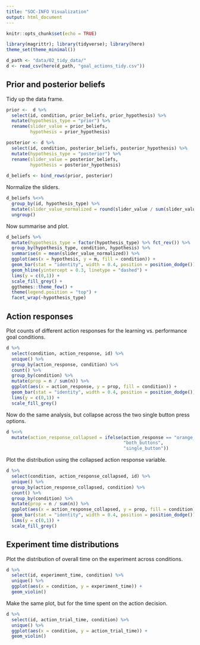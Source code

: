 ```yaml
---
title: "SOC-INFO Visualization"
output: html_document
---
```


```r
knitr::opts_chunk$set(echo = TRUE)
```

```r
library(magrittr); library(tidyverse); library(here) 
theme_set(theme_minimal())
```

```r
d_path <- "data/02_tidy_data/"
d <- read_csv(here(d_path, "goal_actions_tidy.csv"))
```

## Prior and posterior beliefs

Tidy up the data frame.

```r
prior <-  d %>% 
  select(id, condition, prior_beliefs, prior_hypothesis) %>% 
  mutate(hypothesis_type = "prior") %>% 
  rename(slider_value = prior_beliefs,
         hypothesis = prior_hypothesis)

posterior <- d %>% 
  select(id, condition, posterior_beliefs, posterior_hypothesis) %>% 
  mutate(hypothesis_type = "posterior") %>% 
  rename(slider_value = posterior_beliefs,
         hypothesis = posterior_hypothesis)
  
d_beliefs <- bind_rows(prior, posterior)
```

Normalize the sliders.

```r
d_beliefs %<>% 
  group_by(id, hypothesis_type) %>% 
  mutate(slider_value_normalized = round(slider_value / sum(slider_value), 3)) %>% 
  ungroup()
```

Now summarise and plot.
  
```r
d_beliefs %>% 
  mutate(hypothesis_type = factor(hypothesis_type) %>% fct_rev()) %>% 
  group_by(hypothesis_type, condition, hypothesis) %>% 
  summarise(m = mean(slider_value_normalized)) %>% 
  ggplot(aes(x = hypothesis, y = m, fill = condition)) +
  geom_bar(stat = "identity", width = 0.4, position = position_dodge()) +
  geom_hline(yintercept = 0.3, linetype = "dashed") +
  lims(y = c(0,1)) +
  scale_fill_grey() +
  ggthemes::theme_few() +
  theme(legend.position = "top") +
  facet_wrap(~hypothesis_type)
```

## Action responses 

Plot counts of different action responses for the learning vs. performance goal conditions.

```r
d %>% 
  select(condition, action_response, id) %>% 
  unique() %>% 
  group_by(action_response, condition) %>% 
  count() %>% 
  group_by(condition) %>% 
  mutate(prop = n / sum(n)) %>% 
  ggplot(aes(x = action_response, y = prop, fill = condition)) +
  geom_bar(stat = "identity", width = 0.4, position = position_dodge()) +
  lims(y = c(0,1)) +
  scale_fill_grey()
```

Now do the same analysis, but collapse across the two single button press options. 

```r
d %<>% 
  mutate(action_response_collapsed = ifelse(action_response == "orange_and_purple", 
                                            "both_buttons", 
                                            "single_button"))
```

Plot the distribution using the collapsed action response variable.

```r
d %>% 
  select(condition, action_response_collapsed, id) %>% 
  unique() %>% 
  group_by(action_response_collapsed, condition) %>% 
  count() %>% 
  group_by(condition) %>% 
  mutate(prop = n / sum(n)) %>% 
  ggplot(aes(x = action_response_collapsed, y = prop, fill = condition)) +
  geom_bar(stat = "identity", width = 0.4, position = position_dodge()) +
  lims(y = c(0,1)) +
  scale_fill_grey()
```

## Experiment time distributions

Plot the distribution of overall time on the experiment across conditions.

```r
d %>% 
  select(id, experiment_time, condition) %>% 
  unique() %>% 
  ggplot(aes(x = condition, y = experiment_time)) +
  geom_violin()
```

Make the same plot, but for the time spent on the action decision.

```r
d %>% 
  select(id, action_trial_time, condition) %>% 
  unique() %>% 
  ggplot(aes(x = condition, y = action_trial_time)) +
  geom_violin()
```

